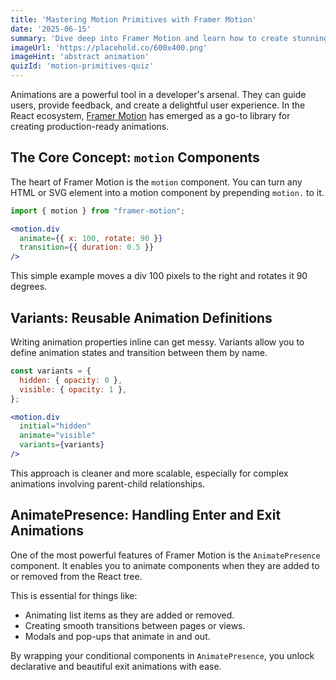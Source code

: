 ```yaml
---
title: 'Mastering Motion Primitives with Framer Motion'
date: '2025-06-15'
summary: 'Dive deep into Framer Motion and learn how to create stunning, fluid animations for your React applications. From basic concepts to advanced techniques.'
imageUrl: 'https://placehold.co/600x400.png'
imageHint: 'abstract animation'
quizId: 'motion-primitives-quiz'
---
```


Animations are a powerful tool in a developer's arsenal. They can guide users, provide feedback, and create a delightful user experience. In the React ecosystem, [Framer Motion](https://www.framer.com/motion/) has emerged as a go-to library for creating production-ready animations.

## The Core Concept: `motion` Components

The heart of Framer Motion is the `motion` component. You can turn any HTML or SVG element into a motion component by prepending `motion.` to it.

```jsx
import { motion } from "framer-motion";

<motion.div
  animate={{ x: 100, rotate: 90 }}
  transition={{ duration: 0.5 }}
/>
```

This simple example moves a div 100 pixels to the right and rotates it 90 degrees.

## Variants: Reusable Animation Definitions

Writing animation properties inline can get messy. Variants allow you to define animation states and transition between them by name.

```jsx
const variants = {
  hidden: { opacity: 0 },
  visible: { opacity: 1 },
};

<motion.div
  initial="hidden"
  animate="visible"
  variants={variants}
/>
```

This approach is cleaner and more scalable, especially for complex animations involving parent-child relationships.

## AnimatePresence: Handling Enter and Exit Animations

One of the most powerful features of Framer Motion is the `AnimatePresence` component. It enables you to animate components when they are added to or removed from the React tree.

This is essential for things like:
- Animating list items as they are added or removed.
- Creating smooth transitions between pages or views.
- Modals and pop-ups that animate in and out.

By wrapping your conditional components in `AnimatePresence`, you unlock declarative and beautiful exit animations with ease.
